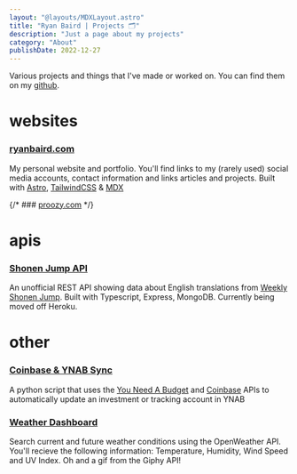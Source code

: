 ```yaml
---
layout: "@layouts/MDXLayout.astro"
title: "Ryan Baird | Projects 🗂️"
description: "Just a page about my projects"
category: "About"
publishDate: 2022-12-27
---
```



Various projects and things that I've made or worked on. You can find them on my [github](https://github.com/Rjbaird).

# websites
### [ryanbaird.com](https://ryanbaird.com/)

My personal website and portfolio. You'll find links to my (rarely used) social media accounts, contact information and links articles and projects. Built with [Astro](https://astro.build/ "Astro"), [TailwindCSS](https://tailwindcss.com/) & [MDX](https://mdxjs.com/ "MDX")

{/* ### [proozy.com](https://www.proozy.com/) */}


# apis
### [Shonen Jump API](https://github.com/Rjbaird/shonen-jump-api)

An unofficial REST API showing data about English translations from [Weekly Shonen Jump](https://www.viz.com/shonenjump). Built with Typescript, Express, MongoDB. Currently being moved off Heroku.

# other
### [Coinbase & YNAB Sync](https://github.com/Rjbaird/YNAB-Coinbase-Sync)

A python script that uses the [You Need A Budget](https://www.youneedabudget.com/) and [Coinbase](https://www.coinbase.com/) APIs to automatically update an investment or tracking account in YNAB

### [Weather Dashboard](https://github.com/Rjbaird/WeatherDashboard)

Search current and future weather conditions using the OpenWeather API. You'll recieve the following information: Temperature, Humidity, Wind Speed and UV Index. Oh and a gif from the Giphy API!